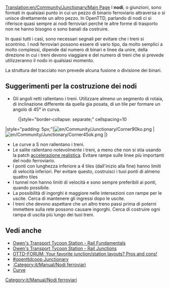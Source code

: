 [[Translation:en/Community/Junctionary/Main Page]]
{{it/Community/Junctionary/Nodi ferroviari}}
I '''nodi''', o giunzioni, sono formati in qualsiasi punto in cui un pezzo di binario ferroviario attraversa o si unisce direttamente un altro pezzo. In OpenTTD, parlando di nodi ci si riferisce quasi sempre ai nodi ferroviari perché le altre forme di trasporto non ne hanno bisogno o sono banali da costruire.

In quasi tutti i casi, sono necessari segnali per evitare che i treni si scontrino. I nodi ferroviari possono essere di vario tipo, da molto semplici a molto complessi, dipende dal numero di binari e linee da unire, della direzione in cui i treni devono viaggiare e del numero di treni che si prevede utilizzeranno il nodo in qualsiasi momento.

La struttura del tracciato non prevede alcuna fusione o divisione dei binari.

== Suggerimenti per la costruzione dei nodi ==

* Gli angoli retti rallentano i treni. Utilizzare almeno un segmento di rotaia, di inclinazione differente da quella gia posata, di un tile per formare un angolo di 45&deg; in curva.
:{|style="border-collapse: separate;" cellspacing=10
|style="padding: 5px;"|[[File:en/Community/Junctionary/Corner90ko.png]]
|[[File:en/Community/Junctionary/Corner45ok.png]]
|}
* Le curve a S non rallentano i treni.
* Le salite rallentano notevolmente i treni, a meno che non si stia usando la patch [[it/Impostazioni avanzate#accelerazione-realistica|accelerazione realistica]]. Evitare rampe sulle linee più importanti del nodo ferroviario.
* I ponti con lunghezza inferiore a 4 tiles (dall'inizio alla fine) hanno limiti di velocità inferiori. Per evitare questo, costruisci i tuoi ponti di almeno quattro tiles
* I tunnel non hanno limiti di velocità e sono sempre preferibili ai ponti, quando possibile.
* La possibilità di ingorghi è maggiore nelle intersezioni con rampe per le uscite. Cerca di mantenere gli ingressi dopo le uscite.
* I treni che devono aspettare che un altro treno passi prima di poterni immettere sulla rete possono causare ingorghi. Cerca di costruire ogni rampa di uscita più lungo dei tuoi treni.

==Vedi anche==
* [http://www.transporttycoon.net/rail Owen's Transport Tycoon Station - Rail Fundamentals]
* [http://www.transporttycoon.net/junctions Owen's Transport Tycoon Station - Rail Junctions]
* [http://www.tt-forums.net/viewtopic.php?p=251709#251709 OTTD-FORUM: Your favorite junction/station layouts? Pros and cons!]
* [http://wiki.openttdcoop.org/Junctionary #openttdcoop Junctionary]
* [[:Category:it/Manual/Nodi ferroviari]]
* [[it/Community/Curve|Curve]]

[[Category:it/Manual/Nodi ferroviari]]